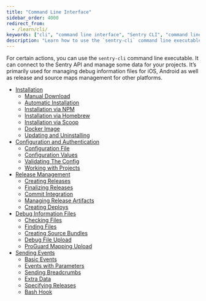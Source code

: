 ```yaml
---
title: "Command Line Interface"
sidebar_order: 4000
redirect_from:
  - /learn/cli/
keywords: ["cli", "command line interface", "Sentry CLI", "command line tools", "line-oriented user interface"]
description: "Learn how to use the `sentry-cli` command line executable."
---
```


For certain actions, you can use the `sentry-cli` command line executable. It can connect to the Sentry API and manage some data for your projects. It’s primarily used for managing debug information files for iOS, Android as well as release and source maps management for other platforms.

- [Installation](/product/cli/installation/)
  - [Manual Download](/product/cli/installation/#manual-download)
  - [Automatic Installation](/product/cli/installation/#automatic-installation)
  - [Installation via NPM](/product/cli/installation/#installation-via-npm)
  - [Installation via Homebrew](/product/cli/installation/#installation-via-homebrew)
  - [Installation via Scoop](/product/cli/installation/#installation-via-scoop)
  - [Docker Image](/product/cli/installation/#docker-image)
  - [Updating and Uninstalling](/product/cli/installation/#updating-and-uninstalling)
- [Configuration and Authentication](/product/cli/configuration/)
  - [Configuration File](/product/cli/configuration/#configuration-file)
  - [Configuration Values](/product/cli/configuration/#configuration-values)
  - [Validating The Config](/product/cli/configuration/#validating-the-config)
  - [Working with Projects](/product/cli/configuration/#sentry-cli-working-with-projects)
- [Release Management](/product/cli/releases/)
  - [Creating Releases](/product/cli/releases/#creating-releases)
  - [Finalizing Releases](/product/cli/releases/#finalizing-releases)
  - [Commit Integration](/product/cli/releases/#sentry-cli-commit-integration)
  - [Managing Release Artifacts](/product/cli/releases/#managing-release-artifacts)
  - [Creating Deploys](/product/cli/releases/#creating-deploys)
- [Debug Information Files](/product/cli/dif/)
  - [Checking Files](/product/cli/dif/#checking-files)
  - [Finding Files](/product/cli/dif/#finding-files)
  - [Creating Source Bundles](/product/cli/dif/#creating-source-bundles)
  - [Debug File Upload](/product/cli/dif/#uploading-files)
  - [ProGuard Mapping Upload](/product/cli/dif/#proguard-mapping-upload)
- [Sending Events](/product/cli/send-event/)
  - [Basic Events](/product/cli/send-event/#basic-events)
  - [Events with Parameters](/product/cli/send-event/#events-with-parameters)
  - [Sending Breadcrumbs](/product/cli/send-event/#sending-breadcrumbs)
  - [Extra Data](/product/cli/send-event/#extra-data)
  - [Specifying Releases](/product/cli/send-event/#specifying-releases)
  - [Bash Hook](/product/cli/send-event/#bash-hook)
